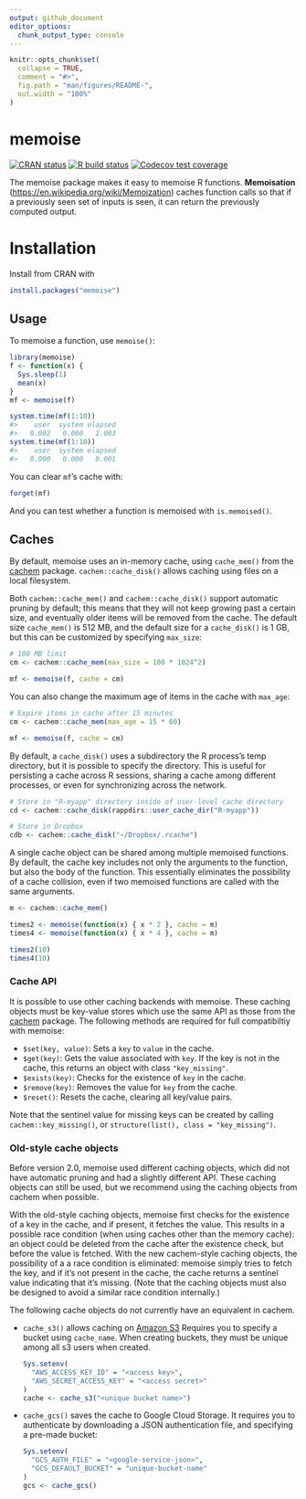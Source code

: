 ```yaml
---
output: github_document
editor_options:
  chunk_output_type: console
---
```


<!-- README.md is generated from README.Rmd. Please edit that file -->

```r
knitr::opts_chunk$set(
  collapse = TRUE,
  comment = "#>",
  fig.path = "man/figures/README-",
  out.width = "100%"
)
```

# memoise

<!-- badges: start -->
[![CRAN status](https://www.r-pkg.org/badges/version/memoise)](https://CRAN.R-project.org/package=memoise)
[![R build status](https://github.com/r-lib/memoise/workflows/R-CMD-check/badge.svg)](https://github.com/r-lib/memoise/actions)
[![Codecov test coverage](https://codecov.io/gh/r-lib/memoise/branch/main/graph/badge.svg)](https://app.codecov.io/gh/r-lib/memoise?branch=main)
<!-- badges: end -->

The memoise package makes it easy to memoise R functions. **Memoisation** (<https://en.wikipedia.org/wiki/Memoization>) caches function calls so that if a previously seen set of inputs is seen, it can return the previously computed output.

# Installation

Install from CRAN with

```r
install.packages("memoise")
```

## Usage

To memoise a function, use `memoise()`:

```r
library(memoise)
f <- function(x) {
  Sys.sleep(1)
  mean(x)
}
mf <- memoise(f)
```

```r
system.time(mf(1:10))
#>    user  system elapsed
#>   0.002   0.000   1.003
system.time(mf(1:10))
#>    user  system elapsed
#>   0.000   0.000   0.001
```

You can clear `mf`'s cache with:

```r
forget(mf)
```

And you can test whether a function is memoised with `is.memoised()`.

## Caches

By default, memoise uses an in-memory cache, using `cache_mem()` from the [cachem](https://cachem.r-lib.org/) package. `cachem::cache_disk()` allows caching using files on a local filesystem.

Both `cachem::cache_mem()` and `cachem::cache_disk()` support automatic pruning by default; this means that they will not keep growing past a certain size, and eventually older items will be removed from the cache. The default size `cache_mem()` is 512 MB, and the default size for a `cache_disk()` is 1 GB, but this can be customized by specifying `max_size`:

```r
# 100 MB limit
cm <- cachem::cache_mem(max_size = 100 * 1024^2)

mf <- memoise(f, cache = cm)
```

You can also change the maximum age of items in the cache with `max_age`:

```r
# Expire items in cache after 15 minutes
cm <- cachem::cache_mem(max_age = 15 * 60)

mf <- memoise(f, cache = cm)
```

By default, a `cache_disk()` uses a subdirectory the R process's temp directory, but it is possible to specify the directory. This is useful for persisting a cache across R sessions, sharing a cache among different processes, or even for synchronizing across the network.

```r
# Store in "R-myapp" directory inside of user-level cache directory
cd <- cachem::cache_disk(rappdirs::user_cache_dir("R-myapp"))

# Store in Dropbox
cdb <- cachem::cache_disk("~/Dropbox/.rcache")
```

A single cache object can be shared among multiple memoised functions. By default, the cache key includes not only the arguments to the function, but also the body of the function. This essentially eliminates the possibility of a cache collision, even if two memoised functions are called with the same arguments.

```r
m <- cachem::cache_mem()

times2 <- memoise(function(x) { x * 2 }, cache = m)
times4 <- memoise(function(x) { x * 4 }, cache = m)

times2(10)
times4(10)
```

### Cache API

It is possible to use other caching backends with memoise. These caching objects must be key-value stores which use the same API as those from the [cachem](https://cachem.r-lib.org/) package. The following methods are required for full compatibiltiy with memoise:

* `$set(key, value)`: Sets a `key` to `value` in the cache.
* `$get(key)`: Gets the value associated with `key`. If the key is not in the cache, this returns an object with class `"key_missing"`.
* `$exists(key)`: Checks for the existence of `key` in the cache.
* `$remove(key)`: Removes the value for `key` from the cache.
* `$reset()`: Resets the cache, clearing all key/value pairs.

Note that the sentinel value for missing keys can be created by calling `cachem::key_missing()`, or `structure(list(), class = "key_missing")`.


### Old-style cache objects

Before version 2.0, memoise used different caching objects, which did not have automatic pruning and had a slightly different API. These caching objects can still be used, but we recommend using the caching objects from cachem when possible.

With the old-style caching objects, memoise first checks for the existence of a key in the cache, and if present, it fetches the value. This results in a possible race condition (when using caches other than the memory cache): an object could be deleted from the cache after the existence check, but before the value is fetched. With the new cachem-style caching objects, the possibility of a a race condition is eliminated: memoise simply tries to fetch the key, and if it's not present in the cache, the cache returns a sentinel value indicating that it's missing. (Note that the caching objects must also be designed to avoid a similar race condition internally.)

The following cache objects do not currently have an equivalent in cachem.

-   `cache_s3()` allows caching on [Amazon S3](https://aws.amazon.com/s3/) Requires you to specify a bucket using `cache_name`. When creating buckets, they must be unique among all s3 users when created.

    ```r
    Sys.setenv(
      "AWS_ACCESS_KEY_ID" = "<access key>",
      "AWS_SECRET_ACCESS_KEY" = "<access secret>"
    )
    cache <- cache_s3("<unique bucket name>")
    ```

-   `cache_gcs()` saves the cache to Google Cloud Storage. It requires you to authenticate by downloading a JSON authentication file, and specifying a pre-made bucket:

    ```r
    Sys.setenv(
      "GCS_AUTH_FILE" = "<google-service-json>",
      "GCS_DEFAULT_BUCKET" = "unique-bucket-name"
    )
    gcs <- cache_gcs()
    ```
